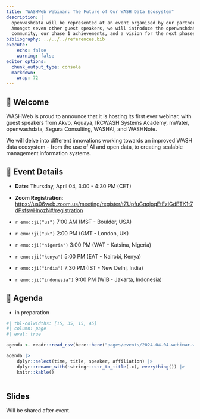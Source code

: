 ```yaml
---
title: "WASHWeb Webinar: The Future of Our WASH Data Ecosystem"
description: |
  openwashdata will be represented at an event organised by our partner WASHWeb. 
  Amongst seven other guest speakers, we will introduce the openwashdata 
  community, our phase 1 achievements, and a vision for the next phases.
bibliography: ../../../references.bib
execute:
    echo: false
    warning: false
editor_options: 
  chunk_output_type: console
  markdown: 
    wrap: 72
---
```


## 👋 Welcome

WASHWeb is proud to announce that it is hosting its first ever webinar,
with guest speakers from Akvo, Aquaya, IRCWASH Systems Academy, mWater,
openwashdata, Segura Consulting, WASHAI, and WASHNote.

We will delve into different innovations working towards an improved
WASH data ecosystem - from the use of AI and open data, to creating
scalable management information systems. 

## 📆 Event Details

-   **Date:** Thursday, April 04, 3:00 - 4:30 PM (CET)

-   **Zoom Registration**:
    <https://us06web.zoom.us/meeting/register/tZUpfuGqqjoqEtEzlGdETK1t7dPsfswHnozN#/registration>

-   `r emo::ji("us")` 7:00 AM (MST - Boulder, USA)

-   `r emo::ji("uk")` 2:00 PM (GMT - London, UK)

-   `r emo::ji("nigeria")` 3:00 PM (WAT - Katsina, Nigeria)

-   `r emo::ji("kenya")` 5:00 PM (EAT - Nairobi, Kenya)

-   `r emo::ji("india")` 7:30 PM (IST - New Delhi, India)

-   `r emo::ji("indonesia")` 9:00 PM (WIB - Jakarta, Indonesia)

## 📝 Agenda

- in preparation

```r
#| tbl-colwidths: [15, 35, 15, 45]
#| column: page
#| eval: true

agenda <- readr::read_csv(here::here("pages/events/2024-04-04-webinar-washweb/data/tbl-05-washweb-webinar-agenda.csv"))

agenda |> 
    dplyr::select(time, title, speaker, affiliation) |> 
    dplyr::rename_with(~stringr::str_to_title(.x), everything()) |> 
    knitr::kable()
    
```

## Slides 

Will be shared after event. 

